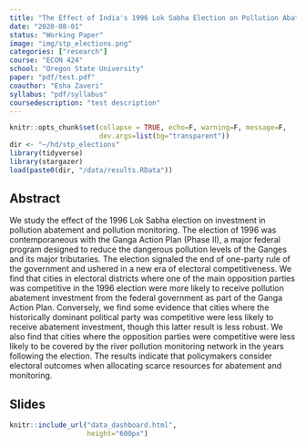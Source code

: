 ```yaml
---
title: "The Effect of India's 1996 Lok Sabha Election on Pollution Abatement and Monitoring"
date: "2020-08-01"
status: "Working Paper"
image: "img/stp_elections.png"
categories: ["research"]
course: "ECON 424"
school: "Oregon State University"
paper: "pdf/test.pdf"
coauthor: "Esha Zaveri"
syllabus: "pdf/syllabus"
coursedescription: "test description"
---
```


<!-- blogdown::hugo_build() -->
<!-- blogdown::serve_site() -->


```r
knitr::opts_chunk$set(collapse = TRUE, echo=F, warning=F, message=F,
                      dev.args=list(bg="transparent"))
dir <- "~/hd/stp_elections"
library(tidyverse)
library(stargazer)
load(paste0(dir, "/data/results.RData"))
```

## Abstract

We study the effect of the 1996 Lok Sabha election on investment in pollution abatement and pollution monitoring. The election of 1996 was contemporaneous with the Ganga Action Plan (Phase II), a major federal program designed to reduce the dangerous pollution levels of the Ganges and its major tributaries. The election signaled the end of one-party rule of the government and ushered in a new era of electoral competitiveness. We find that cities in electoral districts where one of the main opposition parties was competitive in the 1996 election were more likely to receive pollution abatement investment from the federal government as part of the Ganga Action Plan. Conversely, we find some evidence that cities where the historically dominant political party was competitive were less likely to receive abatement investment, though this latter result is less robust. We also find that cities where the opposition parties were competitive were less likely to be covered by the river pollution monitoring network in the years following the election. The results indicate that policymakers consider electoral outcomes when allocating scarce resources for abatement and monitoring. 

## Slides

```r
knitr::include_url("data_dashboard.html",
                   height="600px")
```



